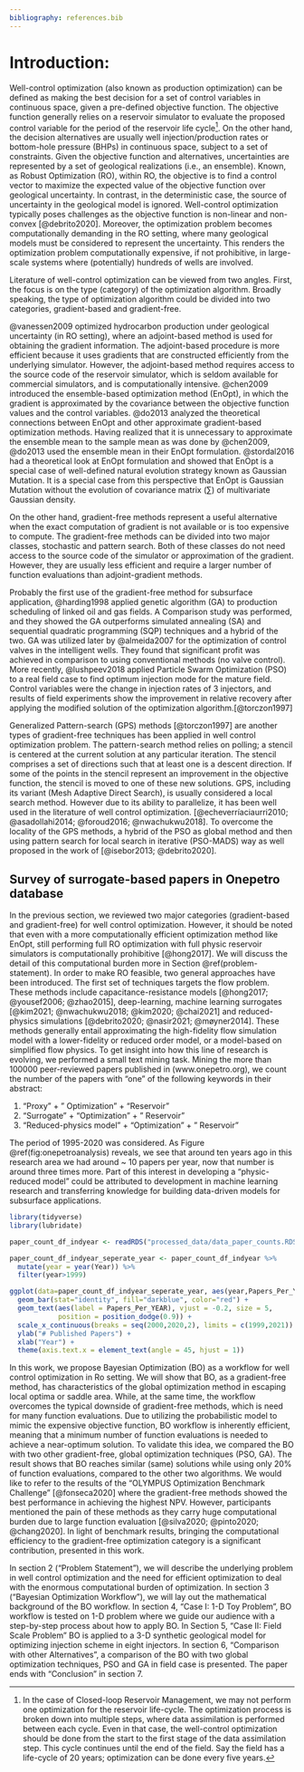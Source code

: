 ```yaml
---
bibliography: references.bib
---
```


# Introduction:

\doublespacing

Well-control optimization (also known as production optimization) can be defined as making the best decision for a set of control variables in continuous space, given a pre-defined objective function. The objective function generally relies on a reservoir simulator to evaluate the proposed control variable for the period of the reservoir life cycle[^1]. On the other hand, the decision alternatives are usually well injection/production rates or bottom-hole pressure (BHPs) in continuous space, subject to a set of constraints. Given the objective function and alternatives, uncertainties are represented by a set of geological realizations (i.e., an ensemble). Known, as Robust Optimization (RO), within RO, the objective is to find a control vector to maximize the expected value of the objective function over geological uncertainty. In contrast, in the deterministic case, the source of uncertainty in the geological model is ignored. Well-control optimization typically poses challenges as the objective function is non-linear and non-convex [@debrito2020]. Moreover, the optimization problem becomes computationally demanding in the RO setting, where many geological models must be considered to represent the uncertainty. This renders the optimization problem computationally expensive, if not prohibitive, in large-scale systems where (potentially) hundreds of wells are involved.

[^1]: In the case of Closed-loop Reservoir Management, we may not perform one optimization for the reservoir life-cycle. The optimization process is broken down into multiple steps, where data assimilation is performed between each cycle. Even in that case, the well-control optimization should be done from the start to the first stage of the data assimilation step. This cycle continues until the end of the field. Say the field has a life-cycle of 20 years; optimization can be done every five years.

Literature of well-control optimization can be viewed from two angles. First, the focus is on the type (category) of the optimization algorithm. Broadly speaking, the type of optimization algorithm could be divided into two categories, gradient-based and gradient-free.

@vanessen2009 optimized hydrocarbon production under geological uncertainty (in RO setting), where an adjoint-based method is used for obtaining the gradient information. The adjoint-based procedure is more efficient because it uses gradients that are constructed efficiently from the underlying simulator. However, the adjoint-based method requires access to the source code of the reservoir simulator, which is seldom available for commercial simulators, and is computationally intensive. @chen2009 introduced the ensemble-based optimization method (EnOpt), in which the gradient is approximated by the covariance between the objective function values and the control variables. @do2013 analyzed the theoretical connections between EnOpt and other approximate gradient-based optimization methods. Having realized that it is unnecessary to approximate the ensemble mean to the sample mean as was done by @chen2009, @do2013 used the ensemble mean in their EnOpt formulation. @stordal2016 had a theoretical look at EnOpt formulation and showed that EnOpt is a special case of well-defined natural evolution strategy known as Gaussian Mutation. It is a special case from this perspective that EnOpt is Gaussian Mutation without the evolution of covariance matrix $(\sum)$ of multivariate Gaussian density.

On the other hand, gradient-free methods represent a useful alternative when the exact computation of gradient is not available or is too expensive to compute. The gradient-free methods can be divided into two major classes, stochastic and pattern search. Both of these classes do not need access to the source code of the simulator or approximation of the gradient. However, they are usually less efficient and require a larger number of function evaluations than adjoint-gradient methods.

Probably the first use of the gradient-free method for subsurface application, @harding1998 applied genetic algorithm (GA) to production scheduling of linked oil and gas fields. A Comparison study was performed, and they showed the GA outperforms simulated annealing (SA) and sequential quadratic programming (SQP) techniques and a hybrid of the two. GA was utilized later by @almeida2007 for the optimization of control valves in the intelligent wells. They found that significant profit was achieved in comparison to using conventional methods (no valve control). More recently, @lushpeev2018 applied Particle Swarm Optimization (PSO) to a real field case to find optimum injection mode for the mature field. Control variables were the change in injection rates of 3 injectors, and results of field experiments show the improvement in relative recovery after applying the modified solution of the optimization algorithm.[@torczon1997]

Generalized Pattern-search (GPS) methods [@torczon1997] are another types of gradient-free techniques has been applied in well control optimization problem. The pattern-search method relies on polling; a stencil is centered at the current solution at any particular iteration. The stencil comprises a set of directions such that at least one is a descent direction. If some of the points in the stencil represent an improvement in the objective function, the stencil is moved to one of these new solutions. GPS, including its variant (Mesh Adaptive Direct Search), is usually considered a local search method. However due to its ability to parallelize, it has been well used in the literature of well control optimization. [@echeverríaciaurri2010; @asadollahi2014; @foroud2016; @nwachukwu2018]. To overcome the locality of the GPS methods, a hybrid of the PSO as global method and then using pattern search for local search in iterative (PSO-MADS) way as well proposed in the work of [@isebor2013; @debrito2020].

## Survey of surrogate-based papers in Onepetro database

In the previous section, we reviewed two major categories (gradient-based and gradient-free) for well control optimization. However, it should be noted that even with a more computationally efficient optimization method like EnOpt, still performing full RO optimization with full physic reservoir simulators is computationally prohibitive [@hong2017]. We will discuss the detail of this computational burden more in Section \@ref(problem-statement). In order to make RO feasible, two general approaches have been introduced. The first set of techniques targets the flow problem. These methods include capacitance-resistance models [@hong2017; @yousef2006; @zhao2015], deep-learning, machine learning surrogates [@kim2021; @nwachukwu2018; @kim2020; @chai2021] and reduced-physics simulations [@debrito2020; @nasir2021; @møyner2014]. These methods generally entail approximating the high-fidelity flow simulation model with a lower-fidelity or reduced order model, or a model-based on simplified flow physics. To get insight into how this line of research is evolving, we performed a small text mining task. Mining the more than 100000 peer-reviewed papers published in (www.onepetro.org), we count the number of the papers with "one" of the following keywords in their abstract:

1.  "Proxy" + " Optimization" + "Reservoir"
2.  "Surrogate" + "Optimization" + " Reservoir"
3.  "Reduced-physics model" + "Optimization" + " Reservoir"

The period of 1995-2020 was considered. As Figure \@ref(fig:onepetroanalysis) reveals, we see that around ten years ago in this research area we had around \~ 10 papers per year, now that number is around three times more. Part of this interest in developing a "physic-reduced model" could be attributed to development in machine learning research and transferring knowledge for building data-driven models for subsurface applications.

```r

library(tidyverse)
library(lubridate)

paper_count_df_indyear <- readRDS("processed_data/data_paper_counts.RDS")

paper_count_df_indyear_seperate_year <- paper_count_df_indyear %>% 
  mutate(year = year(Year)) %>% 
  filter(year>1999)

ggplot(data=paper_count_df_indyear_seperate_year, aes(year,Papers_Per_YEAR)) +
  geom_bar(stat="identity", fill="darkblue", color="red") +
  geom_text(aes(label = Papers_Per_YEAR), vjust = -0.2, size = 5,
            position = position_dodge(0.9)) +
  scale_x_continuous(breaks = seq(2000,2020,2), limits = c(1999,2021)) +
  ylab("# Published Papers") +
  xlab("Year") +
  theme(axis.text.x = element_text(angle = 45, hjust = 1))

```

In this work, we propose Bayesian Optimization (BO) as a workflow for well control optimization in Ro setting. We will show that BO, as a gradient-free method, has characteristics of the global optimization method in escaping local optima or saddle area. While, at the same time, the workflow overcomes the typical downside of gradient-free methods, which is need for many function evaluations. Due to utilizing the probabilistic model to mimic the expensive objective function, BO workflow is inherently efficient, meaning that a minimum number of function evaluations is needed to achieve a near-optimum solution. To validate this idea, we compared the BO with two other gradient-free, global optimization techniques (PSO, GA). The result shows that BO reaches similar (same) solutions while using only 20% of function evaluations, compared to the other two algorithms. We would like to refer to the results of the "OLYMPUS Optimization Benchmark Challenge" [@fonseca2020] where the gradient-free methods showed the best performance in achieving the highest NPV. However, participants mentioned the pain of these methods as they carry huge computational burden due to large function evaluation [@silva2020; @pinto2020; @chang2020]. In light of benchmark results, bringing the computational efficiency to the gradient-free optimization category is a significant contribution, presented in this work.

In section 2 ("Problem Statement"), we will describe the underlying problem in well control optimization and the need for efficient optimization to deal with the enormous computational burden of optimization. In section 3 ("Bayesian Optimization Workflow"), we will lay out the mathematical background of the BO workflow. In section 4, "Case I: 1-D Toy Problem", BO workflow is tested on 1-D problem where we guide our audience with a step-by-step process about how to apply BO. In Section 5, "Case II: Field Scale Problem" BO is applied to a 3-D synthetic geological model for optimizing injection scheme in eight injectors. In section 6, "Comparison with other Alternatives", a comparison of the BO with two global optimization techniques, PSO and GA in field case is presented. The paper ends with "Conclusion" in section 7.

<!-- -   small function value f(x) with least search cost there are two conflicting objectives -->

<!-- -   Global Optimiation [\^1] -->

<!-- While developing a field, prediction of reservoir response to change in the variable is an am important factor to have an efficient reservoir management. The field of reservoir engineering is rich in the development and application of full-physics numerical simulations for forward modeling. However, the computational power needed to run such numerical simulators most of the time is huge. Especially, the framework of the Robust Optimization where uncertainty are considered through multiple of geological realization (thousand or multi-thousand), the practical applicability of such forward modeling is considerably limited. To address this challenge, the proxy-modeling for reservoir managemnet has emerged to reduce the cost of forward simulation. The root of this field goes back to the work of the [@bruce1943] where the analogy between flow of electricty in tthorugh te electrical device and the response of the reservoir was constructed. [@albertoni2003] Proposed the a Multivariate Linear Regression (MLR) to estimate the production from the well, where it claimed that total production at each is linear combination of injection rates with diffusitivity filter. Building on the work of [@albertoni2003], [@yousef2006] proposed a new procedure to quantify communication between wells, where for each injector/producer pair, two coefficients, capacitance to quantify connectivity and time constant to quantify the degree of fluid storage were considered. [@sayarpour2008] used superposition in time to analytically solve the numerical integration in CRM. [@zhao2015](Zhao et al. 2015) articulated that CRM models are not applicable when production rates change significantly, mainly due to those models neglect to include intearction of production-production and injector-injector pair well. Formulating the model in the framework titled INSIM (interwell numerical simulation model), it was used as efficient replacement to reservoir simulator when history-matching phase rate data or water-cut data obtained during water flooding operations. -->

<!-- Seperatley, in sake of utilization of recent advancemnet in the world of Information technology, couple of reaserach has been don eon the development of "Surrogate Reservoir Models" - [@mohaghegh2006] proposed the workflow for SRM model where Fuzzy Paatern Recognition (FPR) technology was dimensionality reduction, in both static and dynamic parameters of the reservir . Key Performance Indicator (KPI) was used to select the most important variable.- [@sampaio2009] tried on use of feed-forward neural networks as nonlinear proxies of reservoir response. A few set of rock and fluid properties were considere a input (porosity, permeability in "x" direction, permeability in "y" direction, and rock compressibility) where in developing the neural network model, only one hidden layer was used. flow proxy modeling to replace full simulation in history matching, and built the proxy with a single hidden layer artificial neural network (ANN). To predict the oil production from the SAGD rocess, (Fedutenko et al. 2014) [@fedutenko2014]employed the RBF Neural Network to predict the cumulative oil production over the time horizon of production (10 years) . <!--#  -->
